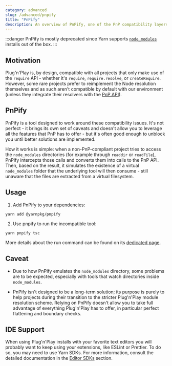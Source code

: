 ```yaml
---
category: advanced
slug: /advanced/pnpify
title: "PnPify"
description: An overview of PnPify, one of the PnP compatibility layers which emulates virtual node_modules directories and provides IDE support.
---
```


:::danger
PnPify is mostly deprecated since Yarn supports [`node_modules`](/configuration/yarnrc#nodeLinker) installs out of the box.
:::

## Motivation

Plug'n'Play is, by design, compatible with all projects that only make use of the `require` API - whether it's `require`, `require.resolve`, or `createRequire`. However, some rare projects prefer to reimplement the Node resolution themselves and as such aren't compatible by default with our environment (unless they integrate their resolvers with the [PnP API](/advanced/pnpapi)).

## PnPify

PnPify is a tool designed to work around these compatibility issues. It's not perfect - it brings its own set of caveats and doesn't allow you to leverage all the features that PnP has to offer - but it's often good enough to unblock you until better solutions are implemented.

How it works is simple: when a non-PnP-compliant project tries to access the `node_modules` directories (for example through `readdir` or `readFile`), PnPify intercepts those calls and converts them into calls to the PnP API. Then, based on the result, it simulates the existence of a virtual `node_modules` folder that the underlying tool will then consume - still unaware that the files are extracted from a virtual filesystem.

## Usage

1. Add PnPify to your dependencies:

```commandline
yarn add @yarnpkg/pnpify
```

2. Use pnpify to run the incompatible tool:

```commandline
yarn pnpify tsc
```

More details about the run command can be found on its [dedicated page](/pnpify/cli/run).

## Caveat

- Due to how PnPify emulates the `node_modules` directory, some problems are to be expected, especially with tools that watch directories inside `node_modules`.

- PnPify isn't designed to be a long-term solution; its purpose is purely to help projects during their transition to the stricter Plug'n'Play module resolution scheme. Relying on PnPify doesn't allow you to take full advantage of everything Plug'n'Play has to offer, in particular perfect flattening and boundary checks.

## IDE Support

When using Plug'n'Play installs with your favorite text editors you will probably want to keep using your extensions, like ESLint or Prettier. To do so, you may need to use Yarn SDKs. For more information, consult the detailed documentation in the [Editor SDKs](/getting-started/editor-sdks) section.
